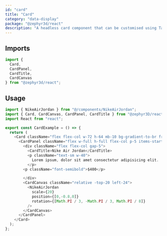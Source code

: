 ```yaml
---
id: "card"
title: "Card"
category: "data-display"
package: "@zephyr3d/react"
description: "A headless card component that can be customised using Tailwind CSS"
---
```


## Imports

```javascript
import {
  Card,
  CardPanel,
  CardTitle,
  CardCanvas
} from "@zephyr3d/react";
```

## Usage

<CardExample/>

```javascript
import { NikeAirJordan } from "@/components/NikeAirJordan";
import { Card, CardCanvas, CardPanel, CardTitle } from "@zephyr3D/react";
import React from "react";

export const CardExample = () => {
  return (
    <Card className="flex flex-col w-72 h-64 mb-10 bg-gradient-to-br from-slate-700 to-slate-500">
      <CardPanel className="flex w-full h-full flex-col p-5 items-start justify-start">
        <div className="flex flex-col gap-5">
          <CardTitle>Nike Air Jordan</CardTitle>
          <p className="text-sm w-40">
            Lorem ipsum, dolor sit amet consectetur adipisicing elit. 
          </p>
        <p className="font-semibold">$400</p>

        </div>
        <CardCanvas className="relative -top-20 left-24">
          <NikeAirJordan
            scale={20}
            position={[0,-0.8,0]}
            rotation={[Math.PI / 3, -Math.PI / 3, Math.PI / 8]}
          />
        </CardCanvas>
      </CardPanel>
    </Card>
  );
};
```